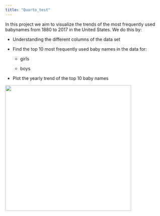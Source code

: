 ```yaml
---
title: "Quarto_test"
---
```


In this project we aim to visualize the trends of the most frequently used babynames from 1880 to 2017 in the United States. We do this by:

-   Understanding the different columns of the data set

-   Find the top 10 most frequently used baby names in the data for:

    -   girls

    -   boys

-   Plot the yearly trend of the top 10 baby names

![](https://live.staticflickr.com/2047/2395724643_ec6ec29021_b.jpg){fig-align="right" width=400}
